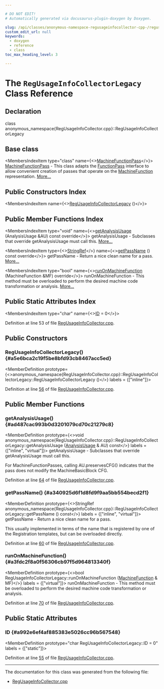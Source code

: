 ```yaml
---

# DO NOT EDIT!
# Automatically generated via docusaurus-plugin-doxygen by Doxygen.

slug: /api/classes/anonymous-namespace-regusageinfocollector-cpp-/regusageinfocollectorlegacy
custom_edit_url: null
keywords:
  - doxygen
  - reference
  - class
toc_max_heading_level: 3

---
```





# The `RegUsageInfoCollectorLegacy` Class Reference

<DoxygenPage pluginConfig={pluginConfig}>



## Declaration

<CodeBlock>class anonymous_namespace{RegUsageInfoCollector.cpp}::RegUsageInfoCollectorLegacy</CodeBlock>

## Base class

<MembersIndex>

<MembersIndexItem
  type="class"
  name={<><a href="/docs/api/classes/llvm/machinefunctionpass">MachineFunctionPass</a></>}>
<a href="/docs/api/classes/llvm/machinefunctionpass">MachineFunctionPass</a> - This class adapts the <a href="/docs/api/classes/llvm/functionpass">FunctionPass</a> interface to allow convenient creation of passes that operate on the <a href="/docs/api/classes/llvm/machinefunction">MachineFunction</a> representation. <a href="/docs/api/classes/llvm/machinefunctionpass/#details">More...</a>
</MembersIndexItem>

</MembersIndex>

## Public Constructors Index

<MembersIndex>

<MembersIndexItem
  name={<><a href="#a5e6bca2c19f5be8bfd93cb8467acc5ed">RegUsageInfoCollectorLegacy</a> ()</>}>
</MembersIndexItem>

</MembersIndex>

## Public Member Functions Index

<MembersIndex>

<MembersIndexItem
  type="void"
  name={<><a href="#ad487cac993b0d3201079cd70c21279c8">getAnalysisUsage</a> (AnalysisUsage &amp;AU) const override</>}>
getAnalysisUsage - Subclasses that override getAnalysisUsage must call this. <a href="#ad487cac993b0d3201079cd70c21279c8">More...</a>
</MembersIndexItem>

<MembersIndexItem
  type={<><a href="/docs/api/classes/llvm/stringref">StringRef</a></>}
  name={<><a href="#a340925d6f1d8fd9f9aa5bb554becd2f1">getPassName</a> () const override</>}>
getPassName - Return a nice clean name for a pass. <a href="#a340925d6f1d8fd9f9aa5bb554becd2f1">More...</a>
</MembersIndexItem>

<MembersIndexItem
  type="bool"
  name={<><a href="#a3fdc2f8a0f56306cb97f5d964813340f">runOnMachineFunction</a> (MachineFunction &amp;MF) override</>}>
runOnMachineFunction - This method must be overloaded to perform the desired machine code transformation or analysis. <a href="#a3fdc2f8a0f56306cb97f5d964813340f">More...</a>
</MembersIndexItem>

</MembersIndex>

## Public Static Attributes Index

<MembersIndex>

<MembersIndexItem
  type="char"
  name={<><a href="#a992e6ef4af885383e5026cc96b567548">ID</a> = 0</>}>
</MembersIndexItem>

</MembersIndex>


Definition at line 53 of file <a href="/docs/api/files/lib/lib/codegen/regusageinfocollector-cpp">RegUsageInfoCollector.cpp</a>.

<SectionDefinition>

## Public Constructors

### RegUsageInfoCollectorLegacy() {#a5e6bca2c19f5be8bfd93cb8467acc5ed}

<MemberDefinition
  prototype={<>anonymous&#95;namespace&#123;RegUsageInfoCollector.cpp&#125;::RegUsageInfoCollectorLegacy::RegUsageInfoCollectorLegacy ()</>}
  labels = {["inline"]}>

Definition at line <a href="/docs/api/files/lib/lib/codegen/regusageinfocollector-cpp/#l00056">56</a> of file <a href="/docs/api/files/lib/lib/codegen/regusageinfocollector-cpp">RegUsageInfoCollector.cpp</a>.
</MemberDefinition>

</SectionDefinition>

<SectionDefinition>

## Public Member Functions

### getAnalysisUsage() {#ad487cac993b0d3201079cd70c21279c8}

<MemberDefinition
  prototype={<>void anonymous&#95;namespace&#123;RegUsageInfoCollector.cpp&#125;::RegUsageInfoCollectorLegacy::getAnalysisUsage (<a href="/docs/api/classes/llvm/analysisusage">AnalysisUsage</a> &amp; AU) const</>}
  labels = {["inline", "virtual"]}>
getAnalysisUsage - Subclasses that override getAnalysisUsage must call this.

For MachineFunctionPasses, calling AU.preservesCFG() indicates that the pass does not modify the MachineBasicBlock CFG.

Definition at line <a href="/docs/api/files/lib/lib/codegen/regusageinfocollector-cpp/#l00064">64</a> of file <a href="/docs/api/files/lib/lib/codegen/regusageinfocollector-cpp">RegUsageInfoCollector.cpp</a>.
</MemberDefinition>

### getPassName() {#a340925d6f1d8fd9f9aa5bb554becd2f1}

<MemberDefinition
  prototype={<>StringRef anonymous&#95;namespace&#123;RegUsageInfoCollector.cpp&#125;::RegUsageInfoCollectorLegacy::getPassName () const</>}
  labels = {["inline", "virtual"]}>
getPassName - Return a nice clean name for a pass.

This usually implemented in terms of the name that is registered by one of the Registration templates, but can be overloaded directly.

Definition at line <a href="/docs/api/files/lib/lib/codegen/regusageinfocollector-cpp/#l00060">60</a> of file <a href="/docs/api/files/lib/lib/codegen/regusageinfocollector-cpp">RegUsageInfoCollector.cpp</a>.
</MemberDefinition>

### runOnMachineFunction() {#a3fdc2f8a0f56306cb97f5d964813340f}

<MemberDefinition
  prototype={<>bool RegUsageInfoCollectorLegacy::runOnMachineFunction (<a href="/docs/api/classes/llvm/machinefunction">MachineFunction</a> &amp; MF)</>}
  labels = {["virtual"]}>
runOnMachineFunction - This method must be overloaded to perform the desired machine code transformation or analysis.

Definition at line <a href="/docs/api/files/lib/lib/codegen/regusageinfocollector-cpp/#l00070">70</a> of file <a href="/docs/api/files/lib/lib/codegen/regusageinfocollector-cpp">RegUsageInfoCollector.cpp</a>.
</MemberDefinition>

</SectionDefinition>

<SectionDefinition>

## Public Static Attributes

### ID {#a992e6ef4af885383e5026cc96b567548}

<MemberDefinition
  prototype="char RegUsageInfoCollectorLegacy::ID = 0"
  labels = {["static"]}>

Definition at line <a href="/docs/api/files/lib/lib/codegen/regusageinfocollector-cpp/#l00055">55</a> of file <a href="/docs/api/files/lib/lib/codegen/regusageinfocollector-cpp">RegUsageInfoCollector.cpp</a>.
</MemberDefinition>

</SectionDefinition>

<hr/>

The documentation for this class was generated from the following file:

<ul>
<li><a href="/docs/api/files/lib/lib/codegen/regusageinfocollector-cpp">RegUsageInfoCollector.cpp</a></li>
</ul>

</DoxygenPage>
